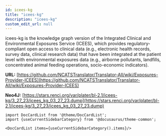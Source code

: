 ```yaml
---
id: icees-kg
title: "icees-kg"
description: "icees-kg"
custom_edit_url: null
---
```





icees-kg is the knowledge graph version of the Integrated Clinical and Environmental Exposures Service (ICEES), which provides regulatory-compliant open access to clinical data (e.g., electronic health records, survey data, clinical research data) that have been integrated at the patient level with environmental exposures data (e.g., airborne pollutants, landfills, concentrated animal feeding operations, socio-economic indicators).



**URL:** [https://github.com/NCATSTranslator/Translator-All/wiki/Exposures-Provider-ICEES](https://github.com/NCATSTranslator/Translator-All/wiki/Exposures-Provider-ICEES)

**Neo4J:** [https://stars.renci.org/var/plater/bl-2.1/icees-kg/3_27_23/icees_kg_03_27_23.dump](https://stars.renci.org/var/plater/bl-2.1/icees-kg/3_27_23/icees_kg_03_27_23.dump)









```mdx-code-block
import DocCardList from '@theme/DocCardList';
import {useCurrentSidebarCategory} from '@docusaurus/theme-common';

<DocCardList items={useCurrentSidebarCategory().items}/>
```
      